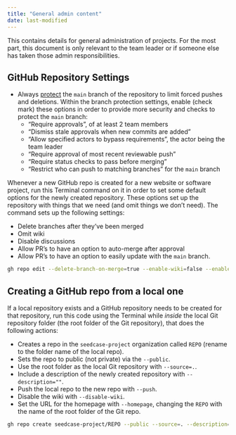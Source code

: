```yaml
---
title: "General admin content"
date: last-modified
---
```


This contains details for general administration of projects. For the most part, this document is only relevant to the team leader or if someone else has taken those admin responsibilities.

## GitHub Repository Settings

-   Always
    [protect](https://docs.github.com/en/repositories/configuring-branches-and-merges-in-your-repository/managing-protected-branches/managing-a-branch-protection-rule)
    the `main` branch of the repository to limit forced pushes and
    deletions. Within the branch protection settings, enable (check mark) these options in order to provide more security and checks to protect the `main` branch:
    - "Require approvals", of at least 2 team members
    - "Dismiss stale approvals when new commits are added"
    - "Allow specified actors to bypass requirements", the actor being the team leader
    - "Require approval of most recent reviewable push"
    - "Require status checks to pass before merging"
    - "Restrict who can push to matching branches" for the `main` branch

Whenever a new GitHub repo is created for a new website or software project, run this Terminal command on it in order to set some default options for the newly created repository. These options set up the repository with things that we need (and omit things we don't need). The command sets up the following settings:

- Delete branches after they've been merged
- Omit wiki
- Disable discussions
- Allow PR's to have an option to auto-merge after approval
- Allow PR's to have an option to easily update with the `main` branch.

``` bash
gh repo edit --delete-branch-on-merge=true --enable-wiki=false --enable-discussions=false --enable-auto-merge=true --allow-update-branch
```

## Creating a GitHub repo from a local one

If a local repository exists and a GitHub repository needs to be created for that repository, run this code using the Terminal while *inside* the local Git repository folder (the root folder of the Git repository), that does the following actions:

- Creates a repo in the `seedcase-project` organization called `REPO` (rename to the folder name of the local repo).
- Sets the repo to public (not private) via the `--public`.
- Use the root folder as the local Git repository with `--source=.`.
- Include a description of the newly created repository with `--description=""`.
- Push the local repo to the new repo with `--push`.
- Disable the wiki with `--disable-wiki`.
- Set the URL for the homepage with `--homepage`, changing the `REPO` with the name of the root folder of the Git repo.

``` bash
gh repo create seedcase-project/REPO --public --source=. --description="WRITE DESCRIPTION" --push --disable-wiki --homepage https://REPO.seedcase-project.org 
```
